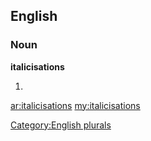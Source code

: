 ==English==

===Noun===
'''italicisations'''

# {{plural of|[[italicisation]]}}

[[Category:English plurals]]

[[ar:italicisations]]
[[my:italicisations]]